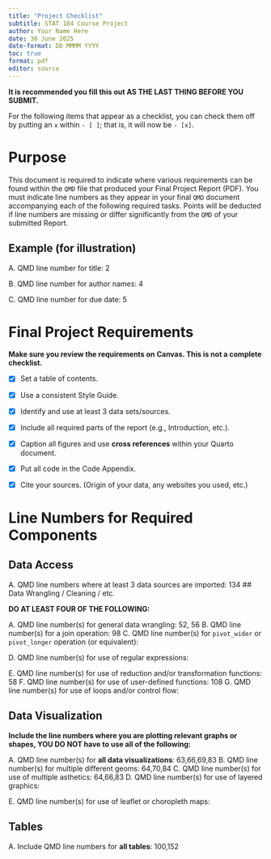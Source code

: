 ```yaml
---
title: "Project Checklist"
subtitle: STAT 184 Course Project
author: Your Name Here
date: 30 June 2025
date-format: DD MMMM YYYY
toc: true
format: pdf
editor: source
---
```


\newpage 

**It is recommended you fill this out AS THE LAST THING BEFORE YOU SUBMIT.**

::: callout-note
For the following items that appear as a checklist, you can check them off by putting an `x` within `- [ ]`; that is, it will now be `- [x]`.
:::

# Purpose

This document is required to indicate where various requirements can be found within the `QMD` file that produced your Final Project Report (PDF). You must indicate line numbers as they appear in your final `QMD` document accompanying each of the following required tasks. Points will be deducted if line numbers are missing or differ significantly from the `QMD` of your submitted Report.

## Example (for illustration)

A. QMD line number for title: 2

B. QMD line number for author names: 4

C. QMD line number for due date: 5

\newpage

# Final Project Requirements

**Make sure you review the requirements on Canvas. This is not a complete checklist.**

- [x] Set a table of contents.

- [x] Use a consistent Style Guide.

- [x] Identify and use at least 3 data sets/sources.

- [x] Include all required parts of the report (e.g., Introduction, etc.).

- [x] Caption all figures and use **cross references** within your Quarto document.

- [x] Put all code in the Code Appendix.

- [x] Cite your sources. (Origin of your data, any websites you used, etc.)

# Line Numbers for Required Components

## Data Access

A. QMD line numbers where at least 3 data sources are imported: 
134
## Data Wrangling / Cleaning / etc.

**DO AT LEAST FOUR OF THE FOLLOWING:**

A. QMD line number(s) for general data wrangling:
52, 56
B. QMD line number(s) for a join operation: 
98
C. QMD line number(s) for `pivot_wider` or `pivot_longer` operation (or equivalent):

D. QMD line number(s) for use of regular expressions:

E. QMD line number(s) for use of reduction and/or transformation functions:
58
F. QMD line number(s) for use of user-defined functions:
108
G. QMD line number(s) for use of loops and/or control flow:

## Data Visualization

**Include the line numbers where you are plotting relevant graphs or shapes, YOU DO NOT have to use all of the following:**

A. QMD line number(s) for **all data visualizations**:
63,66,69,83
B. QMD line number(s) for multiple different geoms:
64,70,84
C. QMD line number(s) for use of multiple asthetics:
64,66,83
D. QMD line number(s) for use of layered graphics:

E. QMD line number(s) for use of leaflet or choropleth maps:

## Tables

A. Include QMD line numbers for **all tables**: 
100,152

